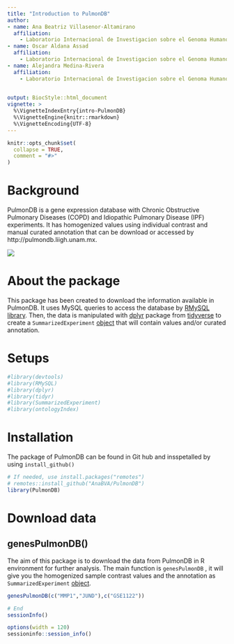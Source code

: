 ```yaml
---
title: "Introduction to PulmonDB"
author: 
- name: Ana Beatriz Villasenor-Altamirano
  affiliation:
    - Laboratorio Internacional de Investigacion sobre el Genoma Humano (LIIGH), UNAM
- name: Oscar Aldana Assad
  affiliation:
    - Laboratorio Internacional de Investigacion sobre el Genoma Humano (LIIGH), UNAM
- name: Alejandra Medina-Rivera
  affiliation:
    - Laboratorio Internacional de Investigacion sobre el Genoma Humano (LIIGH), UNAM
 

output: BiocStyle::html_document
vignette: >
  %\VignetteIndexEntry{intro-PulmonDB}
  %\VignetteEngine{knitr::rmarkdown}
  %\VignetteEncoding{UTF-8}
---
```



```r
knitr::opts_chunk$set(
  collapse = TRUE,
  comment = "#>"
)
```



# Background

PulmonDB is a gene expression database with Chronic Obstructive Pulmonary Diseases (COPD) and Idiopathic Pulmonary Disease (IPF) experiments. It has homogenized values using individual contrast and manual curated annotation that can be download or accessed by http://pulmondb.liigh.unam.mx. 

![](../Figures/pulmondb.jpg)

# About the package 

This package has been created to download the information available in PulmonDB. It uses MySQL queries to access the database by [RMySQL library](https://cran.r-project.org/web/packages/RMySQL/index.html). Then, the data is manipulated with [dplyr](https://dplyr.tidyverse.org/) package from [tidyverse](https://www.tidyverse.org/) to create a `SummarizedExperiment` [object](https://bioconductor.org/packages/3.9/bioc/vignettes/SummarizedExperiment/inst/doc/SummarizedExperiment.html) that will contain values and/or curated annotation. 


# Setups


```r
#library(devtools)
#library(RMySQL)
#library(dplyr)
#library(tidyr)
#library(SummarizedExperiment)
#library(ontologyIndex)
```

# Installation

The package of PulmonDB can be found in Git hub and insspetalled by using ` install_github()`

```r
# If needed, use install.packages("remotes")
# remotes::install_github("AnaBVA/PulmonDB")
library(PulmonDB)
```

# Download data 
 
## genesPulmonDB()

The aim of this package is to download the data from PulmonDB in R environment for further analysis. The main function is `genesPulmonDB` , it will give you the homogenized sample contrast values and the annotation as `SummarizedExperiment` [object](https://bioconductor.org/packages/3.9/bioc/vignettes/SummarizedExperiment/inst/doc/SummarizedExperiment.html).


```r

genesPulmonDB(c("MMP1","JUND"),c("GSE1122"))

```




```r
# End
sessionInfo()

options(width = 120)
sessioninfo::session_info()
```

